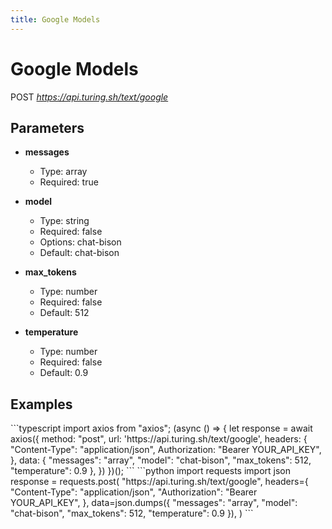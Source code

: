 ```yaml
---
title: Google Models
---
```


# Google Models
POST *https://api.turing.sh/text/google*
## Parameters


- **messages**
  - Type: array
  - Required: true

- **model**
  - Type: string
  - Required: false
  - Options: chat-bison
  - Default: chat-bison

- **max_tokens**
  - Type: number
  - Required: false
  - Default: 512

- **temperature**
  - Type: number
  - Required: false
  - Default: 0.9

## Examples

<CodeGroup title="Google Models example">
  ```typescript
  import axios from "axios";
  (async () => {
    let response = await axios({
      method: "post",
      url: 'https://api.turing.sh/text/google',
      headers: {
        "Content-Type": "application/json",
        Authorization: "Bearer YOUR_API_KEY",
      },
      data: {
  "messages": "array",
  "model": "chat-bison",
  "max_tokens": 512,
  "temperature": 0.9
},
    })
  })();
  ```
  ```python
  import requests
  import json
  response = requests.post(
    "https://api.turing.sh/text/google",
    headers={
      "Content-Type": "application/json",
      "Authorization": "Bearer YOUR_API_KEY",
    },
    data=json.dumps({
  "messages": "array",
  "model": "chat-bison",
  "max_tokens": 512,
  "temperature": 0.9
}),
  )
  ```
</CodeGroup>